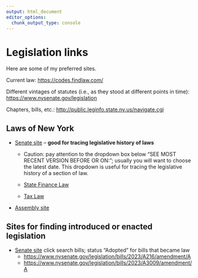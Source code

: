 ```yaml
---
output: html_document
editor_options: 
  chunk_output_type: console
---
```


# Legislation links

Here are some of my preferred sites.

Current law: <https://codes.findlaw.com/>

Different vintages of statutes (i.e., as they stood at different points in time): <https://www.nysenate.gov/legislation>

Chapters, bills, etc.: <http://public.leginfo.state.ny.us/navigate.cgi>

## Laws of New York

-   [Senate site](https://www.nysenate.gov/legislation/laws/CONSOLIDATED) -- **good for tracing legislative history of laws**

    -   Caution: pay attention to the dropdown box below "SEE MOST RECENT VERSION BEFORE OR ON:"; usually you will want to choose the latest date. This dropdown is useful for tracing the legislative history of a section of law.

    -   [State Finance Law](https://www.nysenate.gov/legislation/laws/STF)

    -   [Tax Law](https://www.nysenate.gov/legislation/laws/TAX)

-   [Assembly site](https://nyassembly.gov/leg/)

## Sites for finding introduced or enacted legislation

-   [Senate site](https://www.nysenate.gov/legislation) click search bills; status "Adopted" for bills that became law
    -   <https://www.nysenate.gov/legislation/bills/2023/A216/amendment/A>
    -   <https://www.nysenate.gov/legislation/bills/2023/A3009/amendment/A> 
